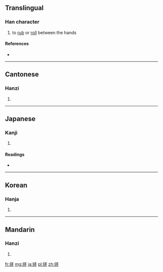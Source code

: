 ==Translingual==

===Han character===
{{Han char|rn=64|rad=手|as=10|sn=13|four=5801<sub>1</sub>|canj=手廿手一 (QTQM)}}

# to [[rub]] or [[roll]] between the hands

====References====
* {{Han ref|kx=0446.240|dkj=12476|dj=0797.080|hdz=31923.100|uh=6413|ud=25619|bh=B762|bd=46946}}

----

==Cantonese==

===Hanzi===
{{yue-hanzi|jyut=|y=[[chaai1]], [[cho1]]}}

# {{defn|Cantonese|sort=手10}}

----

==Japanese==

===Kanji===
{{ja-kanji|grade=|rs=手10}}

# {{defn|Japanese|sort=手10}}

====Readings====
* {{ja-readings|on=[[さ]] (sa), [[さい]] (sai)|kun=[[よる]] (yoru)}}

----

==Korean==

===Hanja===
{{ko-hanja|hangeul=차|eumhun=|rv=cha|mr=ch'a|y=cha}}

# {{defn|Korean|sort=手10}}

----

==Mandarin==

===Hanzi===
{{cmn-hanzi|pin=[[cuō]] ([[cuo1]]), [[zhǎo]] ([[zhao3]])|wg=[[ts'o1|ts'o<sup>1</sup>]], [[chao3|chao<sup>3</sup>]]}}

# {{defn|Mandarin|sort=手10}}

[[fr:搓]]
[[mg:搓]]
[[ja:搓]]
[[pl:搓]]
[[zh:搓]]